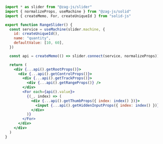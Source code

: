 ```jsx
import * as slider from "@zag-js/slider"
import { normalizeProps, useMachine } from "@zag-js/solid"
import { createMemo, For, createUniqueId } from "solid-js"

export function RangeSlider() {
  const service = useMachine(slider.machine, {
    id: createUniqueId(),
    name: "quantity",
    defaultValue: [10, 60],
  })

  const api = createMemo(() => slider.connect(service, normalizeProps))

  return (
    <div {...api().getRootProps()}>
      <div {...api().getControlProps()}>
        <div {...api().getTrackProps()}>
          <div {...api().getRangeProps()} />
        </div>
        <For each={api().value}>
          {(_, index) => (
            <div {...api().getThumbProps({ index: index() })}>
              <input {...api().getHiddenInputProps({ index: index() })} />
            </div>
          )}
        </For>
      </div>
    </div>
  )
}
```
